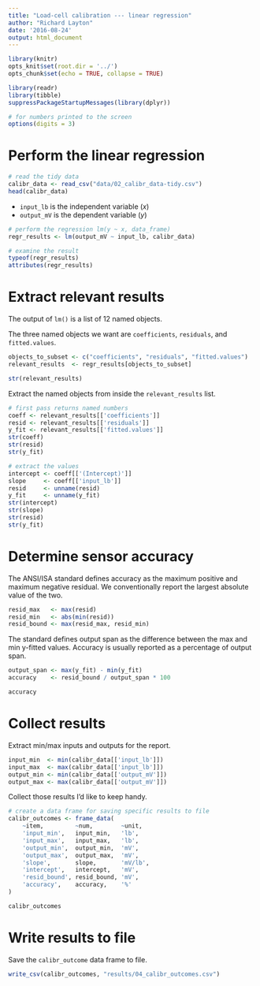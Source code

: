 ```yaml
---
title: "Load-cell calibration --- linear regression"
author: "Richard Layton"
date: '2016-08-24'
output: html_document
---
```


```r
library(knitr)
opts_knit$set(root.dir = '../')
opts_chunk$set(echo = TRUE, collapse = TRUE)
```

```r
library(readr)
library(tibble)
suppressPackageStartupMessages(library(dplyr))

# for numbers printed to the screen
options(digits = 3)
```

# Perform the linear regression 

```r
# read the tidy data
calibr_data <- read_csv("data/02_calibr_data-tidy.csv")
head(calibr_data)
```

- `input_lb` is the independent variable (*x*)
- `output_mV` is the dependent variable (*y*)

```r
# perform the regression lm(y ~ x, data_frame)
regr_results <- lm(output_mV ~ input_lb, calibr_data)

# examine the result
typeof(regr_results)
attributes(regr_results)
```

# Extract relevant results 

The output of `lm()` is a list of 12 named objects. 

The three named objects we want are  `coefficients`, `residuals`, and `fitted.values`. 

```r
objects_to_subset <- c("coefficients", "residuals", "fitted.values")
relevant_results  <- regr_results[objects_to_subset]

str(relevant_results)
```

Extract the named objects from inside the  `relevant_results` list. 

```r
# first pass returns named numbers
coeff <- relevant_results[['coefficients']] 
resid <- relevant_results[['residuals']]
y_fit <- relevant_results[['fitted.values']]
str(coeff)
str(resid)
str(y_fit)

# extract the values
intercept <- coeff[['(Intercept)']]
slope     <- coeff[['input_lb']]
resid     <- unname(resid)
y_fit     <- unname(y_fit)
str(intercept)
str(slope)
str(resid)
str(y_fit)
```

# Determine sensor accuracy

The ANSI/ISA standard defines accuracy as the maximum positive and maximum negative residual. We conventionally report the largest absolute value of the two. 

```r
resid_max   <- max(resid)
resid_min   <- abs(min(resid))
resid_bound <- max(resid_max, resid_min)
```

The standard defines output span as the difference between the max and min y-fitted values. Accuracy is usually reported as a percentage of output span. 

```r
output_span <- max(y_fit) - min(y_fit)
accuracy    <- resid_bound / output_span * 100

accuracy
```

# Collect results 

Extract min/max inputs and outputs for the report. 

```r
input_min  <- min(calibr_data[['input_lb']])
input_max  <- max(calibr_data[['input_lb']])
output_min <- min(calibr_data[['output_mV']])
output_max <- max(calibr_data[['output_mV']])
```

Collect those results I'd like to keep handy. 

```r
# create a data frame for saving specific results to file
calibr_outcomes <- frame_data(
	~item,         ~num,        ~unit,
	'input_min',   input_min,   'lb',
	'input_max',   input_max,   'lb',
	'output_min',  output_min,  'mV',
	'output_max',  output_max,  'mV',
	'slope',       slope,       'mV/lb',
	'intercept',   intercept,   'mV',
	'resid_bound', resid_bound, 'mV',
	'accuracy',    accuracy,    '%'
)

calibr_outcomes
```

# Write results to file

Save the `calibr_outcome` data frame to file. 

```r
write_csv(calibr_outcomes, "results/04_calibr_outcomes.csv")
```
